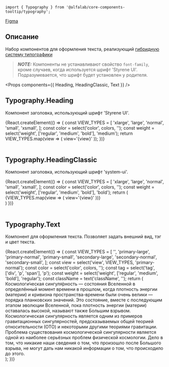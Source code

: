 



<Meta title='Компоненты|Typography' component={Typography} />

<Title>
    Typography ({name}@{version})
</Title>

```tsx
import { Typography } from '@alfalab/core-components-tooltip/typography';
```

<Design>
  <a href="https://www.figma.com/file/FWya6P55TnXkiVGaM2qBio/2020-Web-Hybrid-Typography?node-id=593%3A0">Figma</a>
</Design>

## Описание

Набор компонентов для оформления текста, реализующий [гибридную систему типографики](https://www.figma.com/file/FWya6P55TnXkiVGaM2qBio/2020-Web-Hybrid-Typography?node-id=593%3A0)

> **_NOTE:_** Компоненты не устанавливают свойство `font-family`, кроме случаев, когда используется шрифт 'Styrene UI'. Подразумевается, что шрифт будет установлен у родителя.

<Props components={{
    Heading,
    HeadingClassic,
    Text
}} />

## Typography.Heading

Компонент заголовка, использующий шрифт 'Styrene UI'.

<Story name='Typography.Heading'>
    {React.createElement(() => {
        const VIEW_TYPES = [
            'xlarge',
            'large',
            'normal',
            'small',
            'xsmall',
        ];
        const color = select('color', colors, '');
        const weight = select('weight', ['regular', 'medium', 'bold'], 'medium');
        return VIEW_TYPES.map(view => (
            <Typography.Heading view={view} color={color} weight={weight} key={view}>
                view='{view}'
            </Typography.Heading>
        ));
    })}
</Story>

<br />
<br />

## Typography.HeadingClassic

Компонент заголовка, использующий шрифт 'system-ui'.

<Story name='Typography.HeadingClassic'>
    {React.createElement(() => {
        const VIEW_TYPES = [
            'xlarge',
            'large',
            'normal',
            'small',
            'xsmall',
        ];
        const color = select('color', colors, '');
        const weight = select('weight', ['regular', 'medium', 'bold'], 'bold');
        return (
            <div style={{fontFamily: 'var(--font-family-system)'}}>
                {VIEW_TYPES.map(view => (
                    <Typography.HeadingClassic view={view} color={color} weight={weight} key={view}>
                        view='{view}'
                    </Typography.HeadingClassic>
                ))}
            </div>
        )
    })}
</Story>

<br />
<br />

## Typography.Text

Компонент для оформления текста. Позволяет задать внешний вид, тэг и цвет текста.

<Story name='Typography.Text'>
    {React.createElement(() => {
        const VIEW_TYPES = [
            '',
            'primary-large',
            'primary-normal',
            'primary-small',
            'secondary-large',
            'secondary-normal',
            'secondary-small',
        ];
        const view = select('view', VIEW_TYPES, 'primary-normal');
        const color = select('color', colors, '');
        const tag = select('tag', ['div', 'p', 'span'], 'p');
        const weight = select('weight', ['regular', 'medium', 'bold'], 'regular');
        const className = text('className', '');
        return (
            <div style={{ fontFamily: 'var(--font-family-system)' }}>
                <Typography.Text view={view} color={color} tag={tag} weight={weight} className={className}>
                    Космологи́ческая сингуля́рность — состояния Вселенной в определённый момент времени в прошлом,
                    когда плотность энергии (материи) и кривизна пространства-времени были очень велики — порядка
                    планковских значений. Это состояние, вместе с последующим этапом эволюции Вселенной,
                    пока плотность энергии (материи) оставалась высокой, называют также Большим взрывом.
                    Космологическая сингулярность является одним из примеров гравитационных сингулярностей,
                    предсказываемых общей теорией относительности (ОТО) и некоторыми другими теориями гравитации.
                </Typography.Text>
                <Typography.Text view={view} color={color} tag={tag} weight={weight} className={className}>
                    Проблема существования космологической сингулярности является одной из наиболее серьёзных
                    проблем физической космологии. Дело в том, что никакие наши сведения о том, что произошло
                    после Большого взрыва, не могут дать нам никакой информации о том, что происходило до этого.
                </Typography.Text>
            </div>
        );
    })}
</Story>
